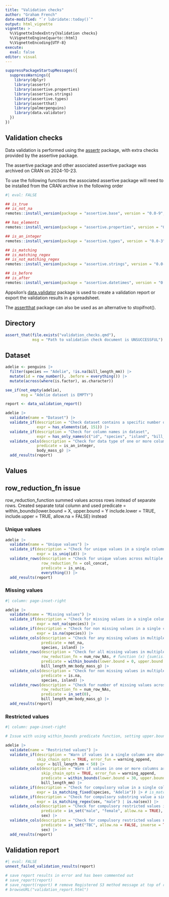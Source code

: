```yaml
---
title: "Validation checks"
author: "Graham French"
date-modified: "`r lubridate::today()`"
output: html_vignette
vignette: >
  %\VignetteIndexEntry{Validation checks}
  %\VignetteEngine{quarto::html}
  %\VignetteEncoding{UTF-8}
execute: 
  eval: false
editor: visual
---
```


```r
suppressPackageStartupMessages({
  suppressWarnings({
    library(dplyr)
    library(assertr)
    library(assertive.properties)
    library(assertive.strings)
    library(assertive.types)
    library(assertthat)
    library(palmerpenguins)
    library(data.validator)
  })
})
```

## Validation checks

Data validation is performed using the [assertr](https://cran.r-project.org/web/packages/assertr/vignettes/assertr.html) package, with extra checks provided by the assertive package.

::: {.callout-warning appearance="simple"}
The assertive package and other associated assertive package was archived on CRAN on 2024-10-23.

To use the following functions the associated assertive package will need to be installed from the CRAN archive in the following order

```r
#| eval: FALSE

## is_true
## is_not_na
remotes::install_version(package = "assertive.base", version = "0.0-9", repos = "https://cloud.r-project.org")

## has_elements
remotes::install_version(package = "assertive.properties", version = "0.0-5", repos = "https://cloud.r-project.org")

## is_an_integer
remotes::install_version(package = "assertive.types", version = "0.0-3", repos = "https://cloud.r-project.org")

## is_matching
## is_matching_regex
## is_not_matching_regex
remotes::install_version(package = "assertive.strings", version = "0.0-3", repos = "https://cloud.r-project.org")

## is_before
## is_after
remotes::install_version(package = "assertive.datetimes", version = "0.0-3", repos = "https://cloud.r-project.org")

```
:::

Appsilon's [data.validator](https://appsilon.github.io/data.validator/index.html) package is used to create a validation report or export the validation results in a spreadsheet.

The [assertthat](https://github.com/hadley/assertthat) package can also be used as an alternative to stopifnot().

## Directory

```r
assert_that(file.exists("validation_checks.qmd"), 
            msg = "Path to validation check document is UNSUCCESSFUL")
```

## Dataset

```r
adelie <- penguins |> 
  filter(species == "Adelie", !is.na(bill_length_mm)) |> 
  mutate(id = row_number(), .before = everything()) |> 
  mutate(across(where(is.factor), as.character))
```

```r
see_if(not_empty(adelie), 
       msg = "Adelie dataset is EMPTY")
```

```r
report <- data_validation_report()
```

```r
adelie |> 
  validate(name = "Dataset") |> 
  validate_if(description = "Check dataset contains a specific number of rows",
              expr = has_elements(id, 151)) |> 
  validate_if(description = "Check for column names in dataset",
              expr = has_only_names(c("id", "species", "island", "bill_length_mm", "bill_depth_mm", "flipper_length_mm", "body_mass_g", "sex", "year"))) |>
  validate_cols(description = "Check for data type of one or more columns",
              predicate = is_an_integer,
              body_mass_g) |> 
  add_results(report)
```

## Values

::: callout-warning
## row_reduction_fn issue

row_reduction_function summed values across rows instead of separate rows. Created separate total column and used predicate = within_bounds(lower.bound = X, upper.bound = Y include.lower = TRUE, include.upper = TRUE, allow.na = FALSE) instead
:::

### Unique values

```r
adelie |> 
  validate(name = "Unique values") |>
  validate_if(description = "Check for unique values in a single column",
              expr = is_uniq(id)) |>
  validate_rows(description = "Check for unique values across multiple columns",
                row_reduction_fn = col_concat,
                predicate = is_uniq,
                everything()) |>
  add_results(report)
```

### Missing values

```r
#| column: page-inset-right

adelie |> 
  validate(name = "Missing values") |>
  validate_if(description = "Check for missing values in a single column",
              expr = not_na(species)) |>
  validate_if(description = "Check for non missing values in a single column",
              expr = is.na(species)) |>
  validate_cols(description = "Check for any missing values in multiple columns",
                predicate = not_na,
                species, island) |> 
  validate_rows(description = "Check for all missing values in multiple columns",
                row_reduction_fn = num_row_NAs, # function (x) {sum(is.na(x)}
                predicate = within_bounds(lower.bound = 0, upper.bound = 4, include.upper = FALSE),
                bill_length_mm:body_mass_g) |> 
  validate_cols(description = "Check for non missing values in multiple columns",
                predicate = is.na,
                species, island) |> 
  validate_rows(description = "Check for number of missing values across multiple columns",
                row_reduction_fn = num_row_NAs,
                predicate = in_set(0),
                bill_length_mm:body_mass_g) |>
  add_results(report)
```

### Restricted values

```r
#| column: page-inset-right

# Issue with using within_bounds predicate function, setting upper.bounds to more than 1,050,000 or Inf and allow.na = FALSE leads to Error in data.frame : arguments imply differing number of rows. Use validate_if with exp = FIELDNAME < 0 to set lower bound with no upper bound. This also includes equivalent of not_na failing missing values

adelie |> 
  validate(name = "Restricted values") |> 
  validate_if(description = "Warn if values in a single column are above a defined value or are missing",
              skip_chain_opts = TRUE, error_fun = warning_append,
              expr = bill_length_mm < 50) |> 
  validate_cols(description = "Warn if values in one or more columns are outside a given range",
                skip_chain_opts = TRUE, error_fun = warning_append,
                predicate = within_bounds(lower.bound = 30, upper.bound = 50),
                bill_length_mm) |>
  validate_if(description = "Check for compulsory value in a single column",
              expr = is_matching_fixed(species, "Adelie")) |> # is_matching_regex(PATTERN)
  validate_if(description = "Check for compulsory substring value a single column",
              expr = is_matching_regex(sex, "male") | is.na(sex)) |>
  validate_cols(description = "Check for compulsory restricted values in one or more columns (supply values as an external vector for four or more values; is_matching_fixed | is_matching_regex does not apply as a predicate in validate_cols for across more than one column)",
                predicate = in_set("male", "female", allow.na = TRUE),
                sex) |>
  validate_cols(description = "Check for compulsory restricted values not in one or more columns",
                predicate = in_set("TBC", allow.na = FALSE, inverse = TRUE),
                sex) |>
  add_results(report)
```

## Validation report

```r
#| eval: FALSE
unnest_failed_validation_results(report)

# save report results in error and has been commented out
# save_report(report)
# save_report(report) # remove Registered S3 method message at top of report
# browseURL("validation_report.html")
```
